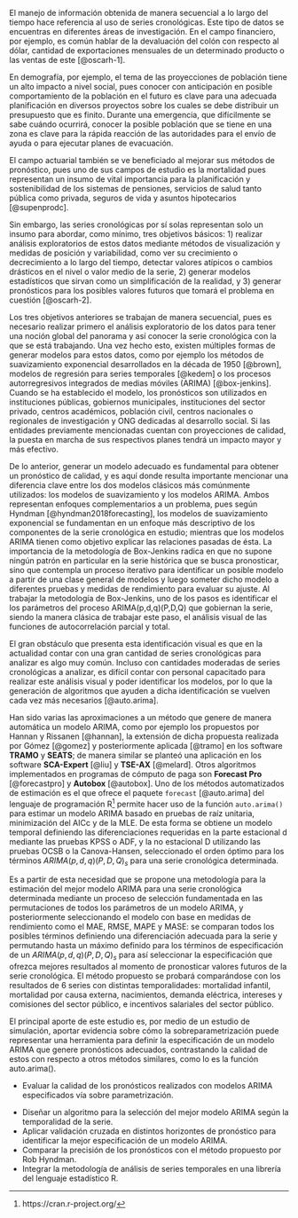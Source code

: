 \section{INTRODUCCIÓN} 

El manejo de información obtenida de manera secuencial a lo largo del tiempo hace referencia al uso de series cronológicas. Este tipo de datos se encuentras en diferentes áreas de investigación. En el campo financiero, por ejemplo, es común hablar de la devaluación del colón con respecto al dólar, cantidad de exportaciones mensuales de un determinado producto o las ventas de este [@oscarh-1]. 

En demografía, por ejemplo, el tema de las proyecciones de población tiene un alto impacto a nivel social, pues conocer con anticipación en posible comportamiento de la población en el futuro es clave para una adecuada planificación en diversos proyectos sobre los cuales se debe distribuir un presupuesto que es finito. Durante una emergencia, que difícilmente se sabe cuándo ocurrirá, conocer la posible población que se tiene en una zona es clave para la rápida reacción de las autoridades para el envío de ayuda o para ejecutar planes de evacuación.

El campo actuarial también se ve beneficiado al mejorar sus métodos de pronóstico, pues uno de sus campos de estudio es la mortalidad pues representan un insumo de vital importancia para la planificación y sostenibilidad de los sistemas de pensiones, servicios de salud tanto pública como privada, seguros de vida y asuntos hipotecarios [@supenprodc]. 

Sin embargo, las series cronológicas por sí solas representan solo un insumo para abordar, como mínimo, tres objetivos básicos: 1) realizar análisis exploratorios de estos datos mediante métodos de visualización y medidas de posición y variabilidad, como ver su crecimiento o decrecimiento a lo largo del tiempo, detectar valores atípicos o cambios drásticos en el nivel o valor medio de la serie, 2) generar modelos estadísticos que sirvan como un simplificación de la realidad, y 3) generar pronósticos para los posibles valores futuros que tomará el problema en cuestión [@oscarh-2].

Los tres objetivos anteriores se trabajan de manera secuencial, pues es necesario realizar primero el análisis exploratorio de los datos para tener una noción global del panorama y así conocer la serie cronológica con la que se está trabajando. Una vez hecho esto, existen múltiples formas de generar modelos para estos datos, como por ejemplo los métodos de suavizamiento exponencial desarrollados en la década de 1950 [@brown], modelos de regresión para series temporales [@kedem] o los procesos autorregresivos integrados de medias móviles (ARIMA) [@box-jenkins]. Cuando se ha establecido el modelo, los pronósticos son utilizados en instituciones públicas, gobiernos municipales, instituciones del sector privado, centros académicos, población civil, centros nacionales o regionales de investigación y ONG dedicadas al desarrollo social. Si las entidades previamente mencionadas cuentan con proyecciones de calidad, la puesta en marcha de sus respectivos planes tendrá un impacto mayor y más efectivo. 

De lo anterior, generar un modelo adecuado es fundamental para obtener un pronóstico de calidad, y es aquí donde resulta importante mencionar una diferencia clave entre los dos modelos clásicos más comúnmente utilizados: los modelos de suavizamiento y los modelos ARIMA. Ambos representan enfoques complementarios a un problema, pues según Hyndman [@hyndman2018forecasting], los modelos de suavizamiento exponencial se fundamentan en un enfoque más descriptivo de los componentes de la serie cronológica en estudio; mientras que los modelos ARIMA tienen como objetivo explicar las relaciones pasadas de ésta. La importancia de la metodología de Box-Jenkins radica en que no supone ningún patrón en particular en la serie histórica que se busca pronosticar, sino que contempla un proceso iterativo para identificar un posible modelo a partir de una clase general de modelos y luego someter dicho modelo a diferentes pruebas y medidas de rendimiento para evaluar su ajuste. Al trabajar la metodología de Box-Jenkins, uno de los pasos es identificar el los parámetros del proceso ARIMA(p,d,q)(P,D,Q) que gobiernan la serie, siendo la manera clásica de trabajar este paso, el análisis visual de las funciones de autocorrelación parcial y total.
  
El gran obstáculo que presenta esta identificación visual es que en la actualidad contar con una gran cantidad de series cronológicas para analizar es algo muy común. Incluso con cantidades moderadas de series cronológicas a analizar, es difícil contar con personal capacitado para realizar este análisis visual y poder identificar los modelos, por lo que la generación de algoritmos que ayuden a dicha identificación se vuelven cada vez más necesarios [@auto.arima].

Han sido varias las aproximaciones a un método que genere de manera automática un modelo ARIMA, como por ejemplo los propuestos por Hannan y Rissanen [@hannan], la extensión de dicha propuesta realizada por Gómez  [@gomez] y posteriormente aplicada [@tramo] en los software **TRAMO** y **SEATS**; de manera similar se planteó una aplicación en los software **SCA-Expert** [@liu] y **TSE-AX** [@melard]. Otros algoritmos implementados en programas de cómputo de paga son **Forecast Pro** [@forecastpro] y **Autobox** [@autobox]. Uno de los métodos automatizados de estimación es el que ofrece el paquete `forecast` [@auto.arima] del lenguaje de programación R[^1] permite hacer uso de la función `auto.arima()` para estimar un  modelo ARIMA basado en pruebas de raíz unitaria, minimización del AICc y de la MLE. De esta forma se obtiene un modelo temporal definiendo las diferenciaciones requeridas en la parte estacional d mediante las pruebas KPSS o ADF, y la no estacional D utilizando las pruebas OCSB o la Canova-Hansen, seleccionado el orden óptimo para los términos $ARIMA(p,d,q)(P,D,Q)_s$ para una serie cronológica determinada. 

Es a partir de esta necesidad que se propone una metodología para la estimación del mejor modelo ARIMA para una serie cronológica determinada mediante un proceso de selección fundamentada en las permutaciones de todos los parámetros de un modelo ARIMA, y posteriormente seleccionando el modelo con base en medidas de rendimiento como el MAE, RMSE, MAPE y MASE:  se  comparan todos los posibles términos definiendo una diferenciación adecuada para la serie y permutando hasta un máximo definido para los términos de especificación de un $ARIMA(p,d,q)(P,D,Q)_s$ para así seleccionar la especificación que ofrezca mejores resultados al momento de pronosticar valores futuros de la serie cronológica. El método propuesto se probará comparándose con los resultados de 6 series con distintas temporalidades: mortalidad infantil, mortalidad por causa externa, nacimientos, demanda eléctrica, intereses y comisiones del sector público, e incentivos salariales del sector público.

[^1]: https://cran.r-project.org/

\subsection{Contribución de la tesis a la Estadística como disciplina}

El principal aporte de este estudio es, por medio de un estudio de simulación, aportar evidencia sobre cómo la sobreparametrización puede representar una herramienta para definir la especificación de un modelo ARIMA que genere pronósticos adecuados, contrastando la calidad de estos con respecto a otros métodos similares, como lo es la función auto.arima().

\subsection{Objetivos}

\subsubsection{Objetivos general}

- Evaluar la calidad de los pronósticos realizados con modelos ARIMA especificados vía sobre parametrización.

\subsubsection{Objetivos específicos}

- Diseñar un algoritmo para la selección del mejor modelo ARIMA según la temporalidad de la serie.
- Aplicar validación cruzada en distintos horizontes de pronóstico para identificar la mejor especificación de un modelo ARIMA.
- Comparar la precisión de los pronósticos con el método propuesto por Rob Hyndman.
- Integrar la metodología de análisis de series temporales en una librería del lenguaje estadístico R.
